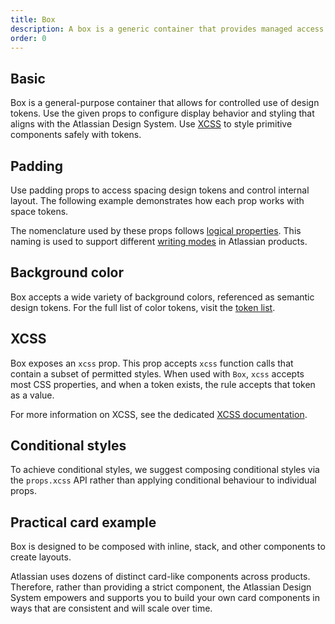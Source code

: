 ```yaml
---
title: Box
description: A box is a generic container that provides managed access to design tokens.
order: 0
---
```




<CodeDocsHeader
	name="@atlaskit/primitives"
	repository="https://bitbucket.org/atlassian/atlassian-frontend-mirror"
	directoryName="primitives"
/>

## Basic

Box is a general-purpose container that allows for controlled use of design tokens. Use the given
props to configure display behavior and styling that aligns with the Atlassian Design System. Use
[XCSS](/components/primitives/xcss/usage) to style primitive components safely with tokens.

<Example Component={BoxBasic} packageName="@atlaskit/primitives/box" />

## Padding

Use padding props to access spacing design tokens and control internal layout. The following example
demonstrates how each prop works with space tokens.

<Example Component={BoxPadding} packageName="@atlaskit/primitives/box" />

The nomenclature used by these props follows
[logical properties](https://developer.mozilla.org/en-US/docs/Web/CSS/CSS_Logical_Properties). This
naming is used to support different
[writing modes](https://developer.mozilla.org/en-US/docs/Web/CSS/writing-mode) in Atlassian
products.

## Background color

Box accepts a wide variety of background colors, referenced as semantic design tokens. For the full
list of color tokens, visit the [token list](/components/tokens/all-tokens).

<Example Component={BoxBackgroundColor} packageName="@atlaskit/primitives/box" />

## XCSS

Box exposes an `xcss` prop. This prop accepts `xcss` function calls that contain a subset of
permitted styles. When used with `Box`, `xcss` accepts most CSS properties, and when a token exists,
the rule accepts that token as a value.

For more information on XCSS, see the dedicated [XCSS documentation](/components/primitives/xcss).

<Example Component={BoxXcss} packageName="@atlaskit/primitives/box" />

## Conditional styles

To achieve conditional styles, we suggest composing conditional styles via the `props.xcss` API
rather than applying conditional behaviour to individual props.

<Example Component={BoxConditional} packageName="@atlaskit/primitives/box" />

## Practical card example

Box is designed to be composed with inline, stack, and other components to create layouts.

Atlassian uses dozens of distinct card-like components across products. Therefore, rather than
providing a strict component, the Atlassian Design System empowers and supports you to build your
own card components in ways that are consistent and will scale over time.

<Example Component={BoxPracticalUseCase} packageName="@atlaskit/primitives/box" />
